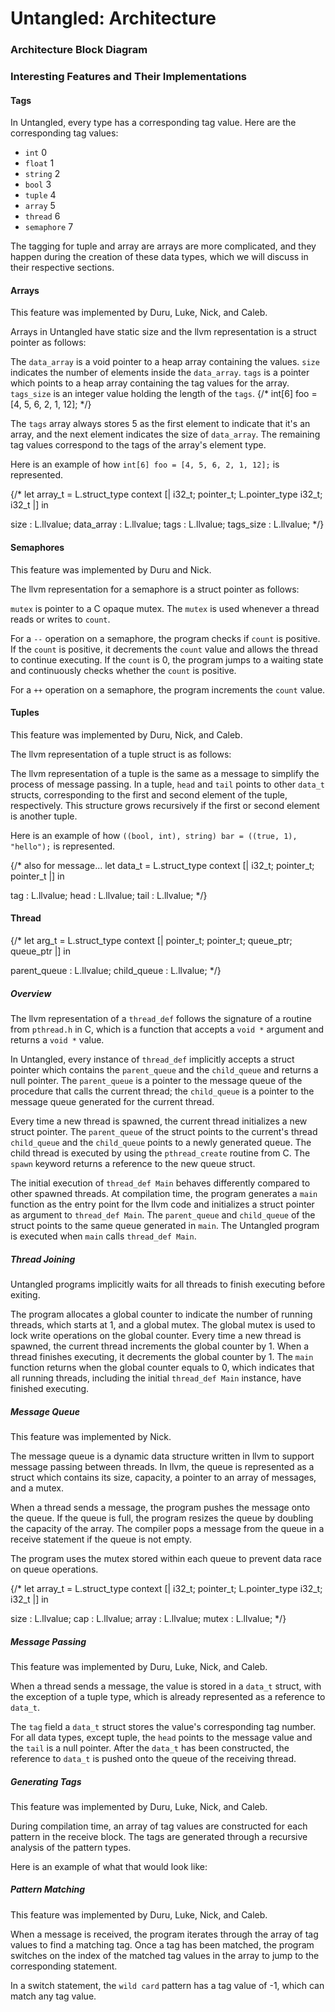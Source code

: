 

<HomeLink />

# Untangled: Architecture

### Architecture Block Diagram


<div style={{ marginTop: '3rem', marginBottom: "4rem"}}>
  <BlockDiagram />
</div>

### Interesting Features and Their Implementations

#### Tags

In Untangled, every type has a corresponding tag value. Here are the corresponding tag values:

* `int` 0
* `float` 1
* `string` 2
* `bool` 3
* `tuple` 4
* `array` 5
* `thread` 6
* `semaphore` 7

The tagging for tuple and array are arrays are more complicated, and they happen during the
creation of these data types, which we will discuss in their respective sections.

#### Arrays

This feature was implemented by Duru, Luke, Nick, and Caleb.

Arrays in Untangled have static size and the llvm representation is a struct pointer as follows:

<div style={{ marginTop: '3rem', marginBottom: "4rem"}}>
  <ArrayStructure />
</div>

The `data_array` is a void pointer to a heap array containing the values. `size` indicates the
number of elements inside the `data_array`. `tags` is a pointer which points to a heap array containing
the tag values for the array. `tags_size` is an integer value holding the length of the `tags`.
{/* int[6] foo = [4, 5, 6, 2, 1, 12]; */}

The `tags` array always stores 5 as the first element to indicate that it's an array, and the
next element indicates the size of `data_array`. The remaining tag values correspond to the tags
of the array's element type.

Here is an example of how `int[6] foo = [4, 5, 6, 2, 1, 12];` is represented.

<div style={{ marginTop: '3rem', marginBottom: "4rem"}}>
  <ArrayEx />
</div>

{/*
  let array_t = L.struct_type context [| i32_t; pointer_t; L.pointer_type i32_t; i32_t |] in

  size : L.llvalue;
  data_array : L.llvalue;
  tags : L.llvalue;
  tags_size : L.llvalue;
 */}

#### Semaphores

This feature was implemented by Duru and Nick.

The llvm representation for a semaphore is a struct pointer as follows:

<div style={{ marginTop: '3rem', marginBottom: "4rem"}}>
  <SemaphoreStructure />
</div>

`mutex` is pointer to a C opaque mutex. The `mutex` is used whenever a thread reads or writes to
`count`.

For a `--` operation on a semaphore, the program checks if `count` is positive. If
the `count` is positive, it decrements the `count` value and allows the thread to continue executing.
If the `count` is 0, the program jumps to a waiting state and continuously checks whether the
`count` is positive.

For a `++` operation on a semaphore, the program increments the `count` value.

#### Tuples

This feature was implemented by Duru, Nick, and Caleb.

The llvm representation of a tuple struct is as follows:

<div style={{ marginTop: '3rem', marginBottom: "4rem"}}>
  <TupleStructure />
</div>

The llvm representation of a tuple is the same as a message to simplify the process of message passing.
In a tuple, `head` and `tail` points to other `data_t` structs, corresponding to the first and second
element of the tuple, respectively. This structure grows recursively if the first or second element
is another tuple.

Here is an example of how `((bool, int), string) bar = ((true, 1), "hello");` is represented.

<div style={{ marginTop: '3rem', marginBottom: "4rem"}}>
  <TupleEx />
</div>
{/*
  also for message...
  let data_t = L.struct_type context [| i32_t; pointer_t; pointer_t |] in

  tag : L.llvalue;
  head : L.llvalue;
  tail : L.llvalue;
*/}

#### Thread

{/*
  let arg_t = L.struct_type context [| pointer_t; pointer_t; queue_ptr; queue_ptr |] in

  parent_queue : L.llvalue;
  child_queue : L.llvalue;
 */}

##### Overview

The llvm representation of a `thread_def` follows the signature of a routine
from `pthread.h` in C, which is a function that accepts a `void *` argument and
returns a `void *` value.

In Untangled, every instance of `thread_def` implicitly accepts a struct pointer
which contains the `parent_queue` and the `child_queue` and returns a null
pointer. The `parent_queue` is a pointer to the message queue of the procedure
that calls the current thread; the `child_queue` is a pointer to the message
queue generated for the current thread.

Every time a new thread is spawned, the current thread initializes a new struct pointer. The
`parent_queue` of the struct points to the current's thread `child_queue` and the `child_queue`
points to a newly generated queue. The child thread is executed by using the `pthread_create` routine
from C. The `spawn` keyword returns a reference to the new queue struct.

The initial execution of `thread_def Main` behaves differently compared to other spawned threads.
At compilation time, the program generates a `main` function as the entry point for the llvm code
and initializes a struct pointer as argument to `thread_def Main`. The `parent_queue` and `child_queue`
of the struct points to the same queue generated in `main`. The Untangled program is executed when
`main` calls `thread_def Main`.

##### Thread Joining

Untangled programs implicitly waits for all threads to finish executing before exiting.

The program allocates a global counter to indicate the number of running
threads, which starts at 1, and a global mutex. The global mutex is used to lock write
operations on the global counter. Every time a new thread is spawned, the
current thread increments the global counter by 1. When a thread finishes
executing, it decrements the global counter by 1. The `main` function returns
when the global counter equals to 0, which indicates that all running threads,
including the initial `thread_def Main` instance, have finished executing.

##### Message Queue

This feature was implemented by Nick.

The message queue is a dynamic data structure written in llvm to support message
passing between threads. In llvm, the queue is represented as a struct which contains its
size, capacity, a pointer to an array of messages, and a mutex.

When a thread sends a message, the program pushes the message onto the queue. If the queue is full,
the program resizes the queue by doubling the capacity of the array. The
compiler pops a message from the queue in a receive statement if the queue is not empty.

The program uses the mutex stored within each queue to prevent data race on queue operations.

{/*
  let array_t = L.struct_type context [| i32_t; pointer_t; L.pointer_type i32_t; i32_t |] in

  size : L.llvalue;
  cap : L.llvalue;
  array : L.llvalue;
  mutex : L.llvalue;
*/}

##### Message Passing

This feature was implemented by Duru, Luke, Nick, and Caleb.

When a thread sends a message, the value is stored in a `data_t` struct, with the exception of a
tuple type, which is already represented as a reference to `data_t`.

<div style={{ marginTop: '3rem', marginBottom: "4rem"}}>
  <DataTStructure />
</div>

The `tag` field a `data_t` struct stores the value's corresponding tag number. For all data
types, except tuple, the `head` points to the message value and the `tail` is a null pointer.
After the `data_t` has been constructed, the reference to `data_t` is pushed onto the queue of
the receiving thread.


##### Generating Tags

This feature was implemented by Duru, Luke, Nick, and Caleb.

During compilation time, an array of tag values are constructed for each pattern
in the receive block. The tags are generated through a recursive analysis of the pattern types.

Here is an example of what that would look like:

<div style={{ marginTop: '3rem', marginBottom: "4rem"}}>
  <PatternMatching />
</div>

##### Pattern Matching

This feature was implemented by Duru, Luke, Nick, and Caleb.

When a message is received, the program iterates through the array of tag values to find a matching
tag. Once a tag has been matched, the program switches on the index of the matched
tag values in the array to jump to the corresponding statement.

In a switch statement, the `wild card` pattern has a tag value of -1, which can match any tag
value.
